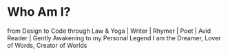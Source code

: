 # Who Am I?

from Design to Code through Law & Yoga
| Writer | Rhymer | Poet | Avid Reader |
Gently Awakening to my Personal Legend
I am the Dreamer, Lover of Words, Creator of Worlds
